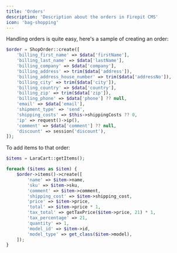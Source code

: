 ```yaml
---
title: 'Orders'
description: 'Description about the orders in Firepit CMS'
icon: 'bag-shopping'
---
```


Handling orders is quite easy, here's a sample of creating an order:

```php
$order = ShopOrder::create([
    'billing_first_name' => $data['firstName'],
    'billing_last_name' => $data['lastName'],
    'billing_company' => $data['company'],
    'billing_address' => trim($data['address']),
    'billing_address_house_number' => trim($data['addressNo']),
    'billing_city' => trim($data['city']),
    'billing_country' => $data['country'],
    'billing_zip' => trim($data['zip']),
    'billing_phone' => $data['phone'] ?? null,
    'email' => $data['email'],
    'shipment_type' => 'send',
    'shipping_costs' => $this->shippingCosts ?? 0,
    'ip' => request()->ip(),
    'comment' => $data['comment'] ?? null,
    'discount' => session('discount'),
]);
```

To add items to that order:

```php
$items = LaraCart::getItems();

foreach ($items as $item) {
    $order->items()->create([
        'name' => $item->name,
        'sku' => $item->sku,
        'comment' => $item->comment,
        'shipping_cost' => $item->shipping_cost,
        'price' => $item->price,
        'total' => $item->price * 1,
        'tax_total' => getTaxPrice($item->price, 21) * 1,
        'tax_percentage' => 21,
        'quantity' => 1,
        'model_id' => $item->id,
        'model_type' => get_class($item->model),
    ]);
}
```